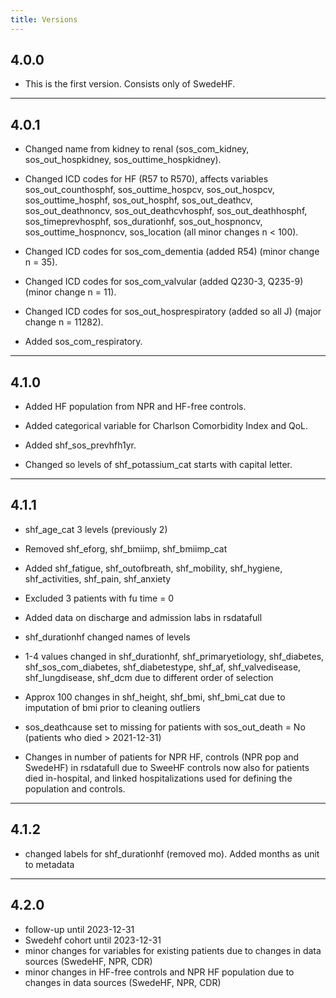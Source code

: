 ```yaml
---
title: Versions
---
```


## 4.0.0

- This is the first version. Consists only of SwedeHF.

----

## 4.0.1

- Changed name from kidney to renal (sos_com_kidney, sos_out_hospkidney, sos_outtime_hospkidney).

- Changed ICD codes for HF (R57 to R570), affects variables sos_out_counthosphf, sos_outtime_hospcv, sos_out_hospcv, sos_outtime_hosphf, sos_out_hosphf, sos_out_deathcv, sos_out_deathnoncv, sos_out_deathcvhosphf, sos_out_deathhosphf, sos_timeprevhosphf, sos_durationhf, sos_out_hospnoncv, sos_outtime_hospnoncv, sos_location (all minor changes n < 100).

- Changed ICD codes for sos_com_dementia (added R54) (minor change n = 35).

- Changed ICD codes for sos_com_valvular (added Q230-3, Q235-9) (minor change n = 11).

- Changed ICD codes for sos_out_hosprespiratory (added so all J) (major change n = 11282).

- Added sos_com_respiratory.

----

## 4.1.0

- Added HF population from NPR and HF-free controls.

- Added categorical variable for Charlson Comorbidity Index and QoL.

- Added shf_sos_prevhfh1yr.

- Changed so levels of shf_potassium_cat starts with capital letter.

----

## 4.1.1

- shf_age_cat 3 levels (previously 2)

- Removed shf_eforg, shf_bmiimp, shf_bmiimp_cat

- Added shf_fatigue, shf_outofbreath, shf_mobility, shf_hygiene, shf_activities, shf_pain, shf_anxiety

- Excluded 3 patients with fu time = 0

- Added data on discharge and admission labs in rsdatafull

- shf_durationhf changed names of levels

- 1-4 values changed in shf_durationhf, shf_primaryetiology, shf_diabetes, shf_sos_com_diabetes, shf_diabetestype, shf_af, shf_valvedisease, shf_lungdisease, shf_dcm due to different order of selection

- Approx 100 changes in shf_height, shf_bmi, shf_bmi_cat due to imputation of bmi prior to cleaning outliers

- sos_deathcause set to missing for patients with sos_out_death = No (patients who died > 2021-12-31)

- Changes in number of patients for NPR HF, controls (NPR pop and SwedeHF) in rsdatafull due to SweeHF controls now also for patients died in-hospital, and linked hospitalizations used for defining the population and controls. 

----

## 4.1.2

- changed labels for shf_durationhf (removed mo). Added months as unit to metadata

----

## 4.2.0

- follow-up until 2023-12-31
- Swedehf cohort until 2023-12-31
- minor changes for variables for existing patients due to changes in data sources (SwedeHF, NPR, CDR)
- minor changes in HF-free controls and NPR HF population due to changes in data sources (SwedeHF, NPR, CDR)